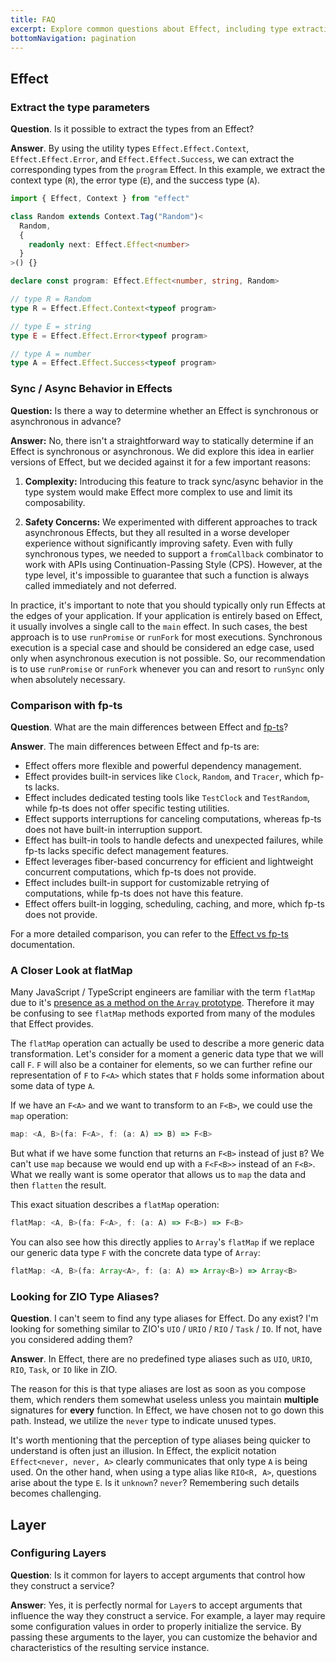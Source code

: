 ```yaml
---
title: FAQ
excerpt: Explore common questions about Effect, including type extraction, sync/async behavior, comparison with fp-ts, understanding flatMap, and the absence of ZIO-like type aliases. Learn about configuring layers and the flexibility of accepting arguments to influence service construction in layers.
bottomNavigation: pagination
---
```


## Effect

### Extract the type parameters

**Question**. Is it possible to extract the types from an Effect?

**Answer**. By using the utility types `Effect.Effect.Context`, `Effect.Effect.Error`, and `Effect.Effect.Success`, we can extract the corresponding types from the `program` Effect. In this example, we extract the context type (`R`), the error type (`E`), and the success type (`A`).

```ts twoslash
import { Effect, Context } from "effect"

class Random extends Context.Tag("Random")<
  Random,
  {
    readonly next: Effect.Effect<number>
  }
>() {}

declare const program: Effect.Effect<number, string, Random>

// type R = Random
type R = Effect.Effect.Context<typeof program>

// type E = string
type E = Effect.Effect.Error<typeof program>

// type A = number
type A = Effect.Effect.Success<typeof program>
```

### Sync / Async Behavior in Effects

**Question:** Is there a way to determine whether an Effect is synchronous or asynchronous in advance?

**Answer:** No, there isn't a straightforward way to statically determine if an Effect is synchronous or asynchronous. We did explore this idea in earlier versions of Effect, but we decided against it for a few important reasons:

1. **Complexity:** Introducing this feature to track sync/async behavior in the type system would make Effect more complex to use and limit its composability.

2. **Safety Concerns:** We experimented with different approaches to track asynchronous Effects, but they all resulted in a worse developer experience without significantly improving safety. Even with fully synchronous types, we needed to support a `fromCallback` combinator to work with APIs using Continuation-Passing Style (CPS). However, at the type level, it's impossible to guarantee that such a function is always called immediately and not deferred.

In practice, it's important to note that you should typically only run Effects at the edges of your application. If your application is entirely based on Effect, it usually involves a single call to the `main` effect. In such cases, the best approach is to use `runPromise` or `runFork` for most executions. Synchronous execution is a special case and should be considered an edge case, used only when asynchronous execution is not possible. So, our recommendation is to use `runPromise` or `runFork` whenever you can and resort to `runSync` only when absolutely necessary.

### Comparison with fp-ts

**Question**. What are the main differences between Effect and [fp-ts](https://github.com/gcanti/fp-ts)?

**Answer**. The main differences between Effect and fp-ts are:

- Effect offers more flexible and powerful dependency management.
- Effect provides built-in services like `Clock`, `Random`, and `Tracer`, which fp-ts lacks.
- Effect includes dedicated testing tools like `TestClock` and `TestRandom`, while fp-ts does not offer specific testing utilities.
- Effect supports interruptions for canceling computations, whereas fp-ts does not have built-in interruption support.
- Effect has built-in tools to handle defects and unexpected failures, while fp-ts lacks specific defect management features.
- Effect leverages fiber-based concurrency for efficient and lightweight concurrent computations, which fp-ts does not provide.
- Effect includes built-in support for customizable retrying of computations, while fp-ts does not have this feature.
- Effect offers built-in logging, scheduling, caching, and more, which fp-ts does not provide.

For a more detailed comparison, you can refer to the [Effect vs fp-ts](fp-ts) documentation.

### A Closer Look at flatMap

Many JavaScript / TypeScript engineers are familiar with the term `flatMap` due to it's [presence as a method on the `Array` prototype](https://developer.mozilla.org/en-US/docs/Web/JavaScript/Reference/Global_Objects/Array/flatMap). Therefore it may be confusing to see `flatMap` methods exported from many of the modules that Effect provides.

The `flatMap` operation can actually be used to describe a more generic data transformation. Let's consider for a moment a generic data type that we will call `F`. `F` will also be a container for elements, so we can further refine our representation of `F` to `F<A>` which states that `F` holds some information about some data of type `A`.

If we have an `F<A>` and we want to transform to an `F<B>`, we could use the `map` operation:

```ts
map: <A, B>(fa: F<A>, f: (a: A) => B) => F<B>
```

But what if we have some function that returns an `F<B>` instead of just `B`? We can't use `map` because we would end up with a `F<F<B>>` instead of an `F<B>`. What we really want is some operator that allows us to `map` the data and then `flatten` the result.

This exact situation describes a `flatMap` operation:

```ts
flatMap: <A, B>(fa: F<A>, f: (a: A) => F<B>) => F<B>
```

You can also see how this directly applies to `Array`'s `flatMap` if we replace our generic data type `F` with the concrete data type of `Array`:

```ts
flatMap: <A, B>(fa: Array<A>, f: (a: A) => Array<B>) => Array<B>
```

### Looking for ZIO Type Aliases?

**Question**. I can't seem to find any type aliases for Effect. Do any exist? I'm looking for something similar to ZIO's `UIO` / `URIO` / `RIO` / `Task` / `IO`. If not, have you considered adding them?

**Answer**. In Effect, there are no predefined type aliases such as `UIO`, `URIO`, `RIO`, `Task`, or `IO` like in ZIO.

The reason for this is that type aliases are lost as soon as you compose them, which renders them somewhat useless unless you maintain **multiple** signatures for **every** function. In Effect, we have chosen not to go down this path. Instead, we utilize the `never` type to indicate unused types.

It's worth mentioning that the perception of type aliases being quicker to understand is often just an illusion. In Effect, the explicit notation `Effect<never, never, A>` clearly communicates that only type `A` is being used. On the other hand, when using a type alias like `RIO<R, A>`, questions arise about the type `E`. Is it `unknown`? `never`? Remembering such details becomes challenging.

## Layer

### Configuring Layers

**Question**: Is it common for layers to accept arguments that control how they construct a service?

**Answer**: Yes, it is perfectly normal for `Layer`s to accept arguments that influence the way they construct a service. For example, a layer may require some configuration values in order to properly initialize the service. By passing these arguments to the layer, you can customize the behavior and characteristics of the resulting service instance.
